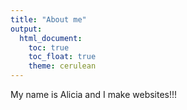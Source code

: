 ```yaml
---
title: "About me"
output: 
  html_document:
    toc: true
    toc_float: true
    theme: cerulean
---
```


My name is Alicia and I make websites!!!